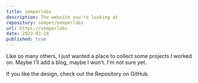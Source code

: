 ```yaml
---
title: semperlabs
description: The website you're looking at
repository: semper/semperlabs
url: https://semperlabs
date: 2023-03-28
published: true
---
```


Like so many others, I just wanted a place to collect some projects I worked on. Maybe I'll add a blog, maybe I won't. I'm not sure yet.

If you like the design, check out the Repository on GitHub.
